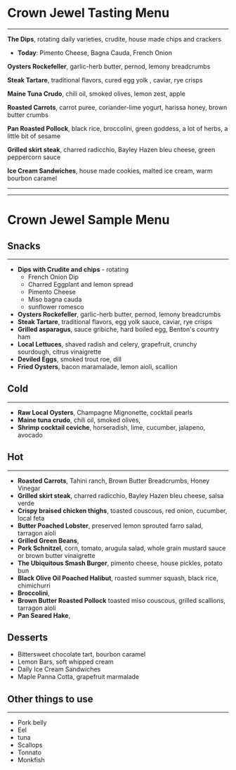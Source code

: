 # Crown Jewel Tasting Menu

---

**The Dips**, rotating daily varieties, crudite, house made chips and crackers

- **Today**: Pimento Cheese, Bagna Cauda, French Onion

**Oysters Rockefeller**, garlic-herb butter, pernod, lemony breadcrumbs

**Steak Tartare**, traditional flavors, cured egg yolk , caviar, rye crisps

**Maine Tuna Crudo**, chili oil, smoked olives, lemon zest, apple

**Roasted Carrots**, carrot puree, coriander-lime yogurt, harissa honey, brown butter crumbs

**Pan Roasted Pollock**, black rice, broccolini, green goddess, a lot of herbs, a little bit of sesame

**Grilled skirt steak**, charred radicchio, Bayley Hazen bleu cheese, green peppercorn sauce

**Ice Cream Sandwiches**, house made cookies, malted ice cream, warm bourbon caramel

---

---

# Crown Jewel Sample Menu

## Snacks

---

- **Dips with Crudite and chips** - rotating
  - French Onion Dip
  - Charred Eggplant and lemon spread
  - Pimento Cheese
  - Miso bagna cauda
  - sunflower romesco
- **Oysters Rockefeller**, garlic-herb butter, pernod, lemony breadcrumbs
- **Steak Tartare**, traditional flavors, egg yolk sauce, caviar, rye crisps
- **Grilled asparagus**, sauce gribiche, hard boiled egg, Benton's country ham
- **Local Lettuces**, shaved radish and celery, grapefruit, crunchy sourdough, citrus vinaigrette
- **Deviled Eggs**, smoked trout roe, dill
- **Fried Oysters**, bacon maramalade, lemon aioli, scallion

## Cold

---

- **Raw Local Oysters**, Champagne Mignonette, cocktail pearls
- **Maine tuna crudo**, chili oil, smoked olives,
- **Shrimp cocktail ceviche**, horseradish, lime, cucumber, jalapeno, avocado

## Hot

---

- **Roasted Carrots**, Tahini ranch, Brown Butter Breadcrumbs, Honey Vinegar
- **Grilled skirt steak**, charred radicchio, Bayley Hazen bleu cheese, salsa verde
- **Crispy braised chicken thighs**, toasted couscous, red onion, cucumber, local feta
- **Butter Poached Lobster**, preserved lemon sprouted farro salad, tarragon aioli
- **Grilled Green Beans**,
- **Pork Schnitzel**, corn, tomato, arugula salad, whole grain mustard sauce or brown butter vinaigrette
- **The Ubiquitous Smash Burger**, pimento cheese, house pickles, potato bun
- **Black Olive Oil Poached Halibut**, roasted summer squash, black rice, chimichurri
- **Broccolini**,
- **Brown Butter Roasted Pollock** toasted miso couscous, grilled scallions, tarragon aioli
- **Pan Seared Hake**,

## Desserts

- Bittersweet chocolate tart, bourbon caramel
- Lemon Bars, soft whipped cream
- Daily Ice Cream Sandwiches
- Maple Panna Cotta, grapefruit marmalade

## Other things to use

---

- Pork belly
- Eel
- tuna
- Scallops
- Tonnato
- Monkfish
